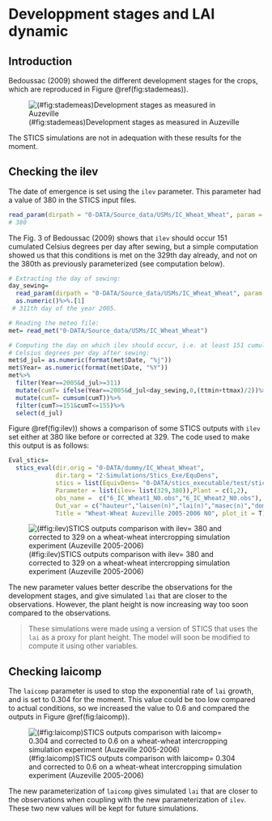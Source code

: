 # Developpment stages and LAI dynamic {#stages}


## Introduction

Bedoussac (2009) showed the different development stages for the crops, which are reproduced in Figure \@ref(fig:stademeas)).

![(\#fig:stademeas)Development stages as measured in Auzeville](img/Stades.png)

The STICS simulations are not in adequation with these results for the moment.

## Checking the ilev

The date of emergence is set using the `ilev` parameter. This parameter had a value of 380 in the STICS input files.

```r
read_param(dirpath = "0-DATA/Source_data/USMs/IC_Wheat_Wheat", param = "ilev") 
# 380
```

The Fig. 3 of Bedoussac (2009) shows that `ilev` should occur 151 cumulated Celsius degrees per day after sewing, but a simple computation showed us that this conditions is met on the 329th day already, and not on the 380th as previously parameterized (see computation below).

```r
# Extracting the day of sewing:
day_sewing= 
  read_param(dirpath = "0-DATA/Source_data/USMs/IC_Wheat_Wheat", param = "iplt")%>%
  as.numeric()%>%.[1]
 # 311th day of the year 2005.

# Reading the meteo file:
met= read_met("0-DATA/Source_data/USMs/IC_Wheat_Wheat")

# Computing the day on which ilev should occur, i.e. at least 151 cumulated 
# Celsius degrees per day after sewing:
met$d_jul= as.numeric(format(met$Date, "%j"))
met$Year= as.numeric(format(met$Date, "%Y"))
met%>%
  filter(Year==2005&d_jul>=311)
  mutate(cumT= ifelse(Year==2005&d_jul<day_sewing,0,(ttmin+ttmax)/2))%>%
  mutate(cumT= cumsum(cumT))%>%
  filter(cumT>=151&cumT<=155)%>%
  select(d_jul)
```

Figure \@ref(fig:ilev)) shows a comparison of some STICS outputs with `ilev` set either at 380 like before or corrected at 329. The code used to make this output is as follows:

```r
Eval_stics= 
  stics_eval(dir.orig = "0-DATA/dummy/IC_Wheat_Wheat", 
             dir.targ = "2-Simulations/Stics_Exe/EquDens",
             stics = list(EquivDens= "0-DATA/stics_executable/test/stics.exe"),
             Parameter = list(ilev= list(329,380)),Plant = c(1,2),
             obs_name =  c("6_IC_Wheat1_N0.obs","6_IC_Wheat2_N0.obs"),
             Out_var = c("hauteur","laisen(n)","lai(n)","masec(n)","dominant","somcour"),
             Title = "Wheat-Wheat Auzeville 2005-2006 N0", plot_it = T)
```

![(\#fig:ilev)STICS outputs comparison with ilev= 380 and corrected to 329 on a wheat-wheat intercropping simulation experiment (Auzeville 2005-2006)](img/ilev.png)

The new parameter values better describe the observations for the development stages, and give simulated `lai` that are closer to the observations. However, the plant height is now increasing way too soon compared to the observations.

> These simulations were made using a version of STICS that uses the `lai` as a proxy for plant height. The model will soon be modified to compute it using other variables.


## Checking laicomp

The `laicomp` parameter is used to stop the exponential rate of `lai` growth, and is set to 0.304 for the moment.
This value could be too low compared to actual conditions, so we increased the value to 0.6 and compared the outputs in Figure \@ref(fig:laicomp)).

![(\#fig:laicomp)STICS outputs comparison with laicomp= 0.304 and corrected to 0.6 on a wheat-wheat intercropping simulation experiment (Auzeville 2005-2006)](img/laicomp.png)

The new parameterization of `laicomp` gives simulated `lai` that are closer to the observations when coupling with the new parameterization of `ilev`. These two new values will be kept for future simulations.

